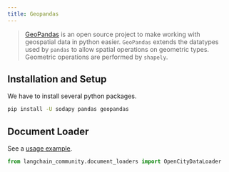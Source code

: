```yaml
---
title: Geopandas
---
```


>[GeoPandas](https://geopandas.org/) is an open source project to make working
> with geospatial data in python easier. `GeoPandas` extends the datatypes used by
> `pandas` to allow spatial operations on geometric types.
> Geometric operations are performed by `shapely`.


## Installation and Setup

We have to install several python packages.

```bash
pip install -U sodapy pandas geopandas
```

## Document Loader

See a [usage example](/oss/python/integrations/document_loaders/geopandas).

```python
from langchain_community.document_loaders import OpenCityDataLoader
```
